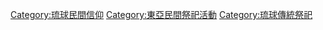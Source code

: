 [[Category:琉球民間信仰|Category:琉球民間信仰]]
[[Category:東亞民間祭祀活動|Category:東亞民間祭祀活動]]
[[Category:琉球傳統祭祀|Category:琉球傳統祭祀]]